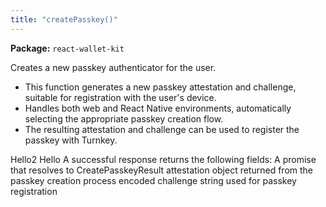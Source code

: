 ```yaml
---
title: "createPasskey()"
---
```



<p><strong>Package:</strong> <code>react-wallet-kit</code></p>

<H3Bordered text="Overview" />

Creates a new passkey authenticator for the user.

<ul>
  <li>This function generates a new passkey attestation and challenge, suitable for registration with the user's device.</li>
  <li>Handles both web and React Native environments, automatically selecting the appropriate passkey creation flow.</li>
  <li>The resulting attestation and challenge can be used to register the passkey with Turnkey.</li>
</ul>

<H3Bordered text="Parameters" />

<ParamField body="params" type='CreatePasskeyParams' required={true} >
  <Expandable title="params details">
    <NestedParam parentKey="params" childKey="challenge" type='string' required={false}>
Hello2
</NestedParam>
    <NestedParam parentKey="params" childKey="name" type='string' required={false}>
Hello
</NestedParam>
  </Expandable>
</ParamField>

<H3Bordered text="Response" />
A successful response returns the following fields:

<ResponseField name="returns" type="CreatePasskeyResult" required={true}>
  A promise that resolves to CreatePasskeyResult
  <Expandable title="return details">
    <NestedParam parentKey="returns" childKey="attestation" type='v1Attestation' required={true}>
attestation object returned from the passkey creation process
</NestedParam>
    <NestedParam parentKey="returns" childKey="encodedChallenge" type='string' required={true}>
encoded challenge string used for passkey registration
</NestedParam>
  </Expandable>
</ResponseField>
